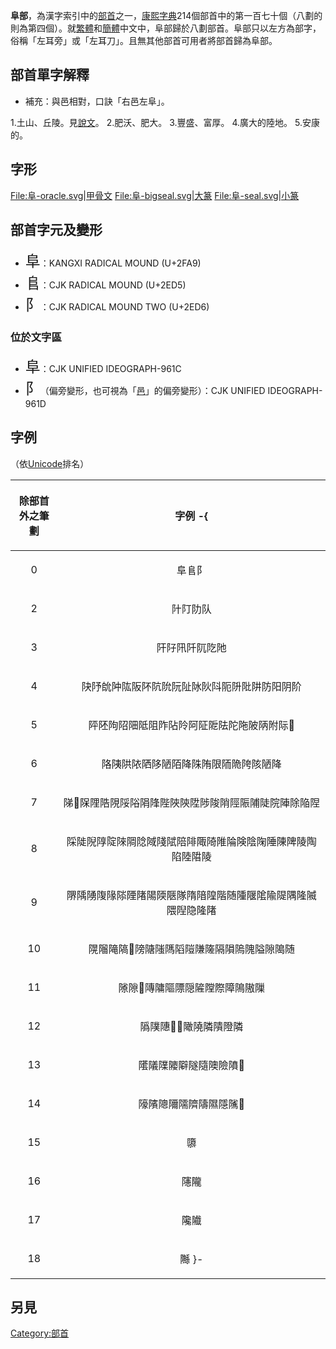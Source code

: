{{Kangxi Radical Infobox|170|uni=961C
|meaning=塚、[[水壩|水壩]]
|prev=門
|next=隶
|pny= fù
|bopo= ㄈㄨˋ
|wade= fu4
|jyutping= fau6
|yale= fau6
|hi= フー, フ fū, fu<br>おか oka
|kanji= 阜偏 kozatohen<br>岐阜の阜 gifunofu
|hang= 언덕 eondeok
|hanja= 부 bu
|hanviet= phụ
}}

'''阜部'''，為漢字索引中的[[部首|部首]]之一，[[康熙字典|康熙字典]]214個部首中的第一百七十個（八劃的則為第四個）。就[[繁體|繁體]]和[[簡體|簡體]]中文中，阜部歸於八劃部首。阜部只以左方為部字，俗稱「左耳旁」或「左耳刀」。且無其他部首可用者將部首歸為阜部。

== 部首單字解釋 ==

*補充：與邑相對，口訣「右邑左阜」。
1.土山、丘陵。見[[說文|說文]]。
2.肥沃、肥大。
3.豐盛、富厚。
4.廣大的陸地。
5.安康的。

== 字形 ==
<gallery>
File:阜-oracle.svg|甲骨文
File:阜-bigseal.svg|大篆
File:阜-seal.svg|小篆
</gallery>

==部首字元及變形==
*<span style="font-size:x-large;">⾩</span>：KANGXI RADICAL MOUND (U+2FA9)
*<span style="font-size:x-large;">⻕</span>：CJK RADICAL MOUND (U+2ED5)
*<span style="font-size:x-large;">⻖</span>：CJK RADICAL MOUND TWO (U+2ED6)

===位於文字區===
*<span style="font-size:x-large;">阜</span>：CJK UNIFIED IDEOGRAPH-961C
*<span style="font-size:x-large;">阝</span>（偏旁變形，也可視為「[[邑部|邑]]」的偏旁變形）：CJK UNIFIED IDEOGRAPH-961D

==字例==
（依[[Unicode|Unicode]]排名）
{| class="wikitable"
! align="center"width="15%"|除部首外之筆劃
! align="center"width="85%"|字例
-{
|----
| 0 || 阜𨸏阝
|----
| 2 || 䦹䦺阞队
|----
| 3 || 𨸗䦻阠阡阢阣阤
|----
| 4 || 䦼䦽䦾䦿䧀阪阫阬阭阮阯阥阦阧阨阩阰阱防阳阴阶
|----
| 5 || 𨸶𨸹䧁䧂䧃阺阻阼阽阾阿阷阸阹陀陁陂陃附际𨸾
|----
| 6 || 䧄䧅䧆䧇䧈陊陋陌降陎陏限陑陒陓陔陋降
|----
| 7 || 𨹥𨹬𨹦䧉䧊䧋䧌䧍䧎䧏陛陜陝陞陟陖陗陘陙陠陡院陣除陥陧
|----
| 8 || 𨺉𨺗𨺙䧐䧑䧒䧓䧔䧕䧖陚陪陫陬陭陮陯険陰陱陲陳陴陵陶陷陸陹陵
|----
| 9 || 𨺬𨺲𨺳䧗䧘䧙陻陼陽陾陿隊隋隌隍階随隀隁隂隃隄隅隆隇隈隉隐隆陼
|----
| 10 || 𨻙𨻧𨻫䧚𨻬䧛䧜䧝䧞䧟隑隒隓隔隕隖隗隘隙﨩随
|----
| 11 || 𨻶隙𨻮䧠䧡䧢䧣隠隡隚際障隝隞隟
|----
| 12 || 䧦䧤䧥𨼋𨼚䧩隢隣隤隥隣
|----
| 13 || 𨼲䧧䧨䧪隦隧隨隩險隫𨼼
|----
| 14 || 䧫䧬䧭隬隭隮隯隰隱隲𨽁
|----
| 15 || 隳
|----
| 16 || 䧮隴
|----
| 17 || 䧯隵
|----
| 18 || 䧰
}-
|}

==另見==
{{wiktionary|阜}}

{{康熙部首}}
{{简体中文部首}}
{{lang-stub}}

[[Category:部首|Category:部首]]